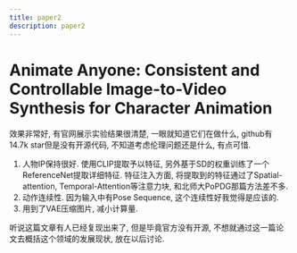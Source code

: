 ```yaml
---
title: paper2
description: paper2
---
```


# Animate Anyone: Consistent and Controllable Image-to-Video Synthesis for Character Animation

<Callout type='info' title='初印象'>

效果非常好, 有官网展示实验结果很清楚, 一眼就知道它们在做什么, github有14.7k star但是没有开源代码, 不知道考虑伦理问题还是什么, 有点可惜.

1. 人物IP保持很好. 使用CLIP提取予以特征, 另外基于SD的权重训练了一个ReferenceNet提取详细特征. 特征注入方面, 将提取到的特征通过了Spatial-attention, Temporal-Attention等注意力块, 和北师大PoPDG那篇方法差不多.
2. 动作连续性. 因为输入中有Pose Sequence, 这个连续性好我觉得是应该的.
3. 用到了VAE压缩图片, 减小计算量.

听说这篇文章有人已经复现出来了, 但是毕竟官方没有开源, 不想就通过这一篇论文去概括这个领域的发展现状, 放在以后讨论.

</Callout>
